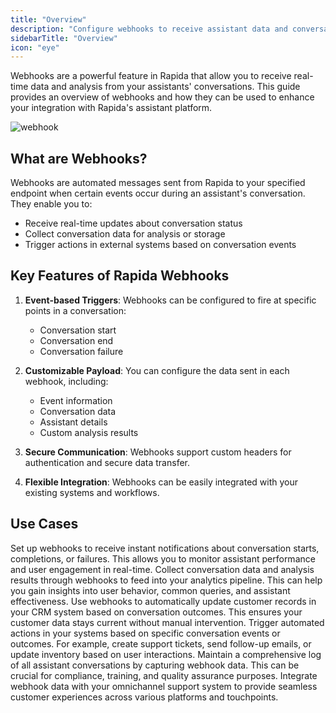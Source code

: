 ```yaml
---
title: "Overview"
description: "Configure webhooks to receive assistant data and conversation analysis"
sidebarTitle: "Overview"
icon: "eye"
---
```


Webhooks are a powerful feature in Rapida that allow you to receive real-time data and analysis from your assistants' conversations. This guide provides an overview of webhooks and how they can be used to enhance your integration with Rapida's assistant platform.

![webhook](/images/assistant/webhook.png)

## What are Webhooks?

Webhooks are automated messages sent from Rapida to your specified endpoint when certain events occur during an assistant's conversation. They enable you to:

- Receive real-time updates about conversation status
- Collect conversation data for analysis or storage
- Trigger actions in external systems based on conversation events

## Key Features of Rapida Webhooks

1. **Event-based Triggers**: Webhooks can be configured to fire at specific points in a conversation:

   - Conversation start
   - Conversation end
   - Conversation failure

2. **Customizable Payload**: You can configure the data sent in each webhook, including:

   - Event information
   - Conversation data
   - Assistant details
   - Custom analysis results

3. **Secure Communication**: Webhooks support custom headers for authentication and secure data transfer.

4. **Flexible Integration**: Webhooks can be easily integrated with your existing systems and workflows.

## Use Cases

<CardGroup cols={2}>
  <Card title="Real-time Monitoring" icon="chart-line">
    Set up webhooks to receive instant notifications about conversation starts, completions, or failures. This allows you to monitor assistant performance and user engagement in real-time.
  </Card>
  
  <Card title="Data Analysis" icon="magnifying-glass-chart">
    Collect conversation data and analysis results through webhooks to feed into your analytics pipeline. This can help you gain insights into user behavior, common queries, and assistant effectiveness.
  </Card>

<Card title="CRM Integration" icon="users">
  Use webhooks to automatically update customer records in your CRM system based
  on conversation outcomes. This ensures your customer data stays current
  without manual intervention.
</Card>

<Card title="Automated Workflows" icon="gears">
  Trigger automated actions in your systems based on specific conversation
  events or outcomes. For example, create support tickets, send follow-up
  emails, or update inventory based on user interactions.
</Card>

<Card title="Conversation Logging" icon="book">
  Maintain a comprehensive log of all assistant conversations by capturing
  webhook data. This can be crucial for compliance, training, and quality
  assurance purposes.
</Card>

  <Card title="Multi-channel Support" icon="messages">
    Integrate webhook data with your omnichannel support system to provide seamless customer experiences across various platforms and touchpoints.
  </Card>
</CardGroup>
